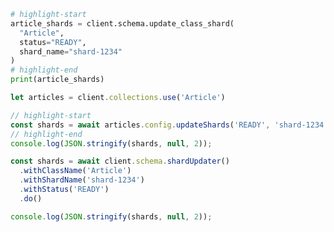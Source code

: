 

<Tabs groupId="languages">
<TabItem value="py" label="Python Client v4">
  <FilteredTextBlock
    text={PyCode}
    startMarker="START UpdateCollectionShards"
    endMarker="END UpdateCollectionShards"
    language="py"
  />
</TabItem>

<TabItem value="py3" label="Python Client v3">

```python
# highlight-start
article_shards = client.schema.update_class_shard(
  "Article",
  status="READY",
  shard_name="shard-1234"
)
# highlight-end
print(article_shards)
```

</TabItem>
<TabItem value="js" label="JS/TS Client v3">

```js
let articles = client.collections.use('Article')

// highlight-start
const shards = await articles.config.updateShards('READY', 'shard-1234')
// highlight-end
console.log(JSON.stringify(shards, null, 2));
```

</TabItem>
<TabItem value="js2" label="JS/TS Client v2">

```js
const shards = await client.schema.shardUpdater()
  .withClassName('Article')
  .withShardName('shard-1234')
  .withStatus('READY')
  .do()

console.log(JSON.stringify(shards, null, 2));
```

</TabItem>
<TabItem value="go" label="Go">
  <FilteredTextBlock
    text={GoCode}
    startMarker="// UpdateShardStatus START"
    endMarker="// UpdateShardStatus END"
    language="go"
  />
</TabItem>

 <TabItem value="java" label="Java">
     <FilteredTextBlock
       text={JavaCode}
       startMarker="// UpdateShardStatus START"
       endMarker="// UpdateShardStatus END"
       language="java"
     />
  </TabItem>

</Tabs>
